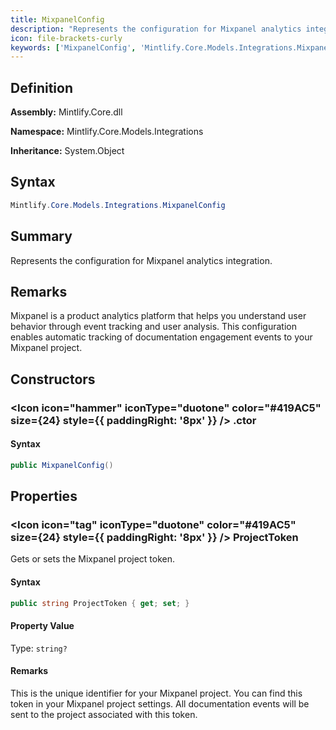 ```yaml
---
title: MixpanelConfig
description: "Represents the configuration for Mixpanel analytics integration."
icon: file-brackets-curly
keywords: ['MixpanelConfig', 'Mintlify.Core.Models.Integrations.MixpanelConfig', 'Mintlify.Core.Models.Integrations', 'class', 'System.Object']
---
```


## Definition

**Assembly:** Mintlify.Core.dll

**Namespace:** Mintlify.Core.Models.Integrations

**Inheritance:** System.Object

## Syntax

```csharp
Mintlify.Core.Models.Integrations.MixpanelConfig
```

## Summary

Represents the configuration for Mixpanel analytics integration.

## Remarks

Mixpanel is a product analytics platform that helps you understand user behavior
            through event tracking and user analysis. This configuration enables automatic
            tracking of documentation engagement events to your Mixpanel project.

## Constructors

### <Icon icon="hammer" iconType="duotone" color="#419AC5" size={24} style={{ paddingRight: '8px' }} />  .ctor

#### Syntax

```csharp
public MixpanelConfig()
```

## Properties

### <Icon icon="tag" iconType="duotone" color="#419AC5" size={24} style={{ paddingRight: '8px' }} />  ProjectToken

Gets or sets the Mixpanel project token.

#### Syntax

```csharp
public string ProjectToken { get; set; }
```

#### Property Value

Type: `string?`

#### Remarks

This is the unique identifier for your Mixpanel project. You can find this
            token in your Mixpanel project settings. All documentation events will be
            sent to the project associated with this token.

